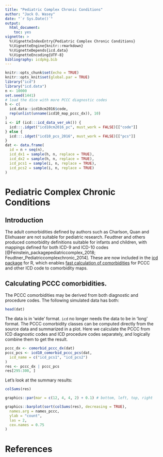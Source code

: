 ```yaml
---
title: "Pediatric Complex Chronic Conditions"
author: "Jack O. Wasey"
date: "`r Sys.Date()`"
output:
  html_document:
    toc: yes
vignette: >
  %\VignetteIndexEntry{Pediatric Complex Chronic Conditions}
  %\VignetteEngine{knitr::rmarkdown}
  %\VignetteDepends{icd.data}
  %\VignetteEncoding{UTF-8}
bibliography: icdpkg.bib
---
```

```r
knitr::opts_chunk$set(echo = TRUE)
knitr::opts_knit$set(global.par = TRUE)
library("icd")
library("icd.data")
n <- 10000
set.seed(1441)
# load the dice with more PCCC diagnostic codes
h <- c(
  icd.data::icd10cm2016$code,
  rep(unlist(unname(icd10_map_pccc_dx)), 10)
)
i <- if (icd:::icd_data_ver_ok()) {
  icd:::.idget("icd10cm2016_pc", must_work = FALSE)[["code"]]
} else {
  icd:::.idget("icd10_pcs_2016", must_work = FALSE)[["pcs"]]
}
dat <- data.frame(
  id = n + seq(n),
  icd_dx1 = sample(h, n, replace = TRUE),
  icd_dx2 = sample(h, n, replace = TRUE),
  icd_pcs1 = sample(i, n, replace = TRUE),
  icd_pcs2 = sample(i, n, replace = TRUE)
)
```

# Pediatric Complex Chronic Conditions

## Introduction

The adult comorbidities defined by authors such as Charlson, Quan and Elixhuaser are not suitable for pediatric research. Feudtner and others produced comorbidity definitions suitable for infants and children, with mappings defined for both ICD-9 and ICD-10 codes [@Feinstein_packagepediatriccomplex_2018; Feudtner_Pediatriccomplexchronic_2014]. These are now included in the [icd package](https://cran.r-project.org/package=icd) for R, which enables [fast calculation of comorbidities](introduction.html) for PCCC and other ICD code to comorbidity maps.

## Calculating PCCC comorbidities.

The PCCC comorbidities may be derived from both diagnostic and procedure codes. The following simulated data has both:

```r
head(dat)
```
The data is in 'wide' format. `icd` no longer needs the data to be in 'long' format. The PCCC comorbidity classes can be computed directly from the source data and summarized in a plot. Here we calculate the PCCC from ICD diagnostic codes and ICD procedure codes separately, and logically combine them to get the result.
```r
pccc_dx <- comorbid_pccc_dx(dat)
pccc_pcs <- icd10_comorbid_pccc_pcs(dat,
  icd_name = c("icd_pcs1", "icd_pcs2")
)
res <- pccc_dx | pccc_pcs
res[295:300, ]
```
Let's look at the summary results:

```r
colSums(res)
```

```r
graphics::par(mar = c(12, 4, 4, 2) + 0.1) # bottom, left, top, right
```
```r
graphics::barplot(sort(colSums(res), decreasing = TRUE),
  names.arg = names_pccc,
  ylab = "count",
  las = 2,
  cex.names = 0.75
)
```

# References
